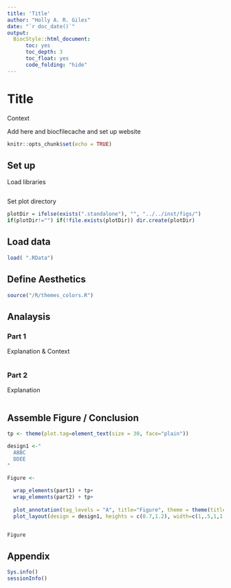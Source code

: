 ```yaml
---
title: 'Title'
author: "Holly A. R. Giles"
date: "`r doc_date()`"
output:
  BiocStyle::html_document:
      toc: yes
      toc_depth: 3
      toc_float: yes
      code_folding: "hide" 
---
```


# Title

Context

Add here and biocfilecache and set up website 


```r
knitr::opts_chunk$set(echo = TRUE)
```

## Set up 
Load libraries
```r

```

Set plot directory
```r

plotDir = ifelse(exists(".standalone"), "", "../../inst/figs/") 
if(plotDir!="") if(!file.exists(plotDir)) dir.create(plotDir)

```


## Load data  
```r

load( ".RData")

```


## Define Aesthetics
```r

source("/R/themes_colors.R")

```

## Analaysis
### Part 1    
Explanation & Context 
```r

```


### Part 2
Explanation
```r

```


## Assemble Figure / Conclusion
```r

tp <- theme(plot.tag=element_text(size = 30, face="plain"))

design1 <-"
  ABBC
  DDEE
"

Figure <-
  
  wrap_elements(part1) + tp+
  wrap_elements(part2) + tp+
  
  plot_annotation(tag_levels = "A", title="Figure", theme = theme(title=element_text(size = 20))) +
  plot_layout(design = design1, heights = c(0.7,1.2), width=c(1,.5,1,1.1))


Figure
```


## Appendix
```r

Sys.info()
sessionInfo()

```